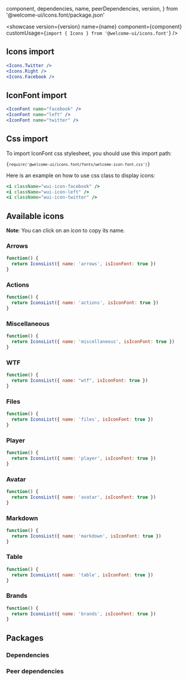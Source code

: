   component,
  dependencies,
  name,
  peerDependencies,
  version,
} from '@welcome-ui/icons.font/package.json'

<showcase
  version={version}
  name={name}
  component={component}
  customUsage={`import { Icons } from '@welcome-ui/icons.font'`}
/>

## Icons import

```jsx row
<Icons.Twitter />
<Icons.Right />
<Icons.Facebook />
```

## IconFont import

```jsx row
<IconFont name="facebook" />
<IconFont name="left" />
<IconFont name="twitter" />
```

## Css import

To import IconFont css stylesheet, you should use this import path:

<code language="javascript">{`require('@welcome-ui/icons.font/fonts/welcome-icon-font.css')`}</code>

Here is an example on how to use css class to display icons:

```jsx row
<i className="wui-icon-facebook" />
<i className="wui-icon-left" />
<i className="wui-icon-twitter" />
```

## Available icons

**Note**: You can click on an icon to copy its name.

### Arrows

```jsx withCode=false
function() {
  return IconsList({ name: 'arrows', isIconFont: true })
}
```

### Actions

```jsx withCode=false
function() {
  return IconsList({ name: 'actions', isIconFont: true })
}
```

### Miscellaneous

```jsx withCode=false
function() {
  return IconsList({ name: 'miscellaneous', isIconFont: true })
}
```

### WTF

```jsx withCode=false
function() {
  return IconsList({ name: "wtf", isIconFont: true })
}
```

### Files

```jsx withCode=false
function() {
  return IconsList({ name: 'files', isIconFont: true })
}
```

### Player

```jsx withCode=false
function() {
  return IconsList({ name: 'player', isIconFont: true })
}
```

### Avatar

```jsx withCode=false
function() {
  return IconsList({ name: 'avatar', isIconFont: true })
}
```

### Markdown

```jsx withCode=false
function() {
  return IconsList({ name: 'markdown', isIconFont: true })
}
```

### Table

```jsx withCode=false
function() {
  return IconsList({ name: 'table', isIconFont: true })
}
```

### Brands

```jsx withCode=false
function() {
  return IconsList({ name: 'brands', isIconFont: true })
}
```

## Packages

### Dependencies

<dependencies dependencies={dependencies} />

### Peer dependencies

<dependencies dependencies={peerDependencies} />

<pagination />
